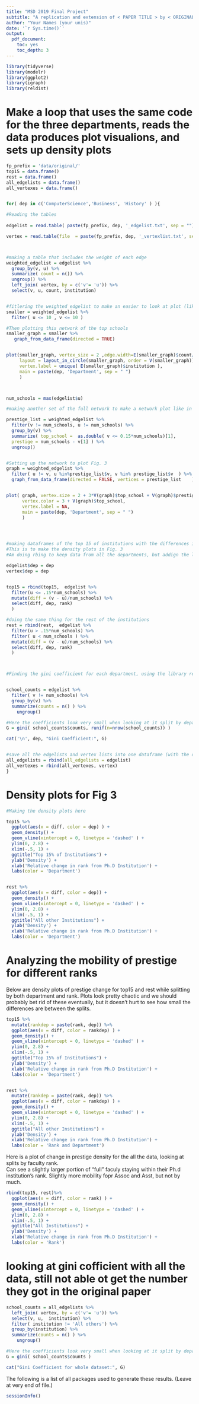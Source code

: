 ```yaml
---
title: "MSD 2019 Final Project"
subtitle: "A replication and extension of < PAPER TITLE > by < ORIGINAL AUTHORS >, < PUBLISHED IN >"
author: "Your Names (your unis)"
date: '`r Sys.time()`'
output:
  pdf_document:
    toc: yes
    toc_depth: 3
---
```


```r
library(tidyverse)
library(modelr)
library(ggplot2)
library(igraph)
library(reldist)

```



# Make a loop that uses the same code for the three departments, reads the data produces plot visualions, and sets up density plots
```r
fp_prefix = 'data/original/'
top15 = data.frame()
rest = data.frame()
all_edgelists = data.frame()
all_vertexes = data.frame()


for( dep in c('ComputerScience','Business', 'History' ) ){

#Reading the tables
  
edgelist = read.table( paste(fp_prefix, dep, '_edgelist.txt', sep = ""), header = FALSE,  col.names = c('u', 'v', 'rank', 'gender'))

vertex = read.table(file  = paste(fp_prefix, dep, '_vertexlist.txt', sep = ""), sep = '\t', header = FALSE, col.names = c('u', 'pi', 'USN2009', 'NRC2010', 'Region', 'institution'))



#making a table that includes the weight of each edge
weighted_edgelist = edgelist %>% 
  group_by(v, u) %>%
  summarize( count = n()) %>%
  ungroup() %>%
  left_join( vertex, by = c('v'= 'u')) %>%
  select(v, u, count, institution)


#fitlering the weighted edgelist to make an easier to look at plot (like in Fig. 1)
smaller = weighted_edgelist %>%
  filter( u <= 10 , v <= 10 )

#Then plotting this network of the top schools
smaller_graph = smaller %>%
   graph_from_data_frame(directed = TRUE)


plot(smaller_graph, vertex_size = 2 ,edge.width=E(smaller_graph)$count/2,
     layout = layout_in_circle(smaller_graph, order = V(smaller_graph)), 
     vertex.label = unique( E(smaller_graph)$institution ), 
     main = paste(dep, 'Department', sep = " ")
     )



num_schools = max(edgelist$u)

#making another set of the full network to make a network plot like in Fig. 3)

prestige_list = weighted_edgelist %>%
  filter(v != num_schools, u != num_schools) %>%
  group_by(v) %>%
  summarize( top_school =  as.double( v <= 0.15*num_schools)[1], 
  prestige = num_schools - v[1] ) %>%
  ungroup()


#Setting up the network to plot Fig. 3
graph = weighted_edgelist %>%
  filter( u != v, u %in%prestige_list$v, v %in% prestige_list$v  ) %>%
  graph_from_data_frame(directed = FALSE, vertices = prestige_list    )


plot( graph, vertex.size = 2 + 3*V(graph)$top_school + V(graph)$prestige/15,
      vertex.color = 3 + V(graph)$top_school,
      vertex.label = NA, 
      main = paste(dep, 'Department', sep = " ")
      )




#making dataframes of the top 15 of institutions with the differences in prestige from phd to faculty shools
#This is to make the density plots in Fig. 3
#Am doing rbing to keep data from all the departments, but addign the label of department first

edgelist$dep = dep
vertex$dep = dep


top15 = rbind(top15,  edgelist %>%
  filter(u <= .15*num_schools) %>%
  mutate(diff = (v - u)/num_schools) %>%
  select(diff, dep, rank)
  )

#doing the same thing for the rest of the institutions
rest = rbind(rest,  edgelist %>%
  filter(u > .15*num_schools) %>%
  filter( u < num_schools ) %>%
  mutate(diff = (v - u)/num_schools) %>%
  select(diff, dep, rank)
  )



#Finding the gini coefficient for each department, using the library reldist


school_counts = edgelist %>%
  filter( v != num_schools) %>%
  group_by(v) %>%
  summarize(counts = n() ) %>%
    ungroup()

#Here the coefficients look very small when looking at it split by department
G = gini( school_counts$counts, runif(n=nrow(school_counts)) )

cat('\n', dep, "Gini Coefficient:", G)


#save all the edgelists and vertex lists into one dataframe (with the department labels) so its easy to do stuff with them outside this loop
all_edgelists = rbind(all_edgelists = edgelist)
all_vertexes = rbind(all_vertexes, vertex)
}
```

# Density plots for Fig 3

```r
#Making the density plots here

top15 %>%
  ggplot(aes(x = diff, color = dep) ) +
  geom_density() +
  geom_vline(xintercept = 0, linetype = 'dashed' ) +
  ylim(0, 2.8) + 
  xlim(-.5, 1) +
  ggtitle("Top 15% of Institutions") + 
  ylab('Density') +
  xlab('Relative change in rank from Ph.D Institution') +
  labs(color = 'Department')


rest %>%
  ggplot(aes(x = diff, color = dep)) +
  geom_density() +
  geom_vline(xintercept = 0, linetype = 'dashed' ) +
  ylim(0, 2.8) + 
  xlim(-.5, 1) +
  ggtitle("All other Institutions") + 
  ylab('Density') +
  xlab('Relative change in rank from Ph.D Institution') +
  labs(color = 'Department')


```


# Analyzing the mobility of prestige for different ranks

Below are density plots of prestige change for top15 and rest while splitting by both department and rank. Plots look pretty chaotic and we should probably bet rid of these eventually, but it doesn't hurt to see how small the differences are between the splits. 

```R

top15 %>%
  mutate(rankdep = paste(rank, dep)) %>%
  ggplot(aes(x = diff, color = rankdep) ) +
  geom_density() +
  geom_vline(xintercept = 0, linetype = 'dashed' ) +
  ylim(0, 2.8) + 
  xlim(-.5, 1) +
  ggtitle("Top 15% of Institutions") + 
  ylab('Density') +
  xlab('Relative change in rank from Ph.D Institution') +
  labs(color = 'Department')


rest %>%
  mutate(rankdep = paste(rank, dep)) %>%
  ggplot(aes(x = diff, color = rankdep) ) +
  geom_density() +
  geom_vline(xintercept = 0, linetype = 'dashed' ) +
  ylim(0, 2.8) + 
  xlim(-.5, 1) +
  ggtitle("All other Institutions") + 
  ylab('Density') +
  xlab('Relative change in rank from Ph.D Institution') +
  labs(color = 'Rank and Department')


```




Here is a plot of change in prestige density for the all the data, looking at splits by faculty rank.  
Can see a slightly larger portion of "full" faculy staying within their Ph.d institution's rank. Slightly more mobility fopr Assoc and Asst, but not by much. 

```r

rbind(top15, rest)%>%
  ggplot(aes(x = diff, color = rank) ) +
  geom_density() +
  geom_vline(xintercept = 0, linetype = 'dashed' ) +
  ylim(0, 2.8) + 
  xlim(-.5, 1) +
  ggtitle("All Institutions") + 
  ylab('Density') +
  xlab('Relative change in rank from Ph.D Institution') +
  labs(color = 'Rank')

```





# looking at gini cofficient with all the data, still not able ot get the number they got in the original paper

```r
school_counts = all_edgelists %>%
  left_join( vertex, by = c('v'= 'u')) %>%
  select(v, u,  institution) %>%
  filter( institution != 'All others') %>%
  group_by(institution) %>%
  summarize(counts = n() ) %>%
    ungroup()

#Here the coefficients look very small when looking at it split by department
G = gini( school_counts$counts )

cat("Gini Coefficient for whole dataset:", G)

```



The following is a list of all packages used to generate these results. (Leave at very end of file.)

```r
sessionInfo()
```